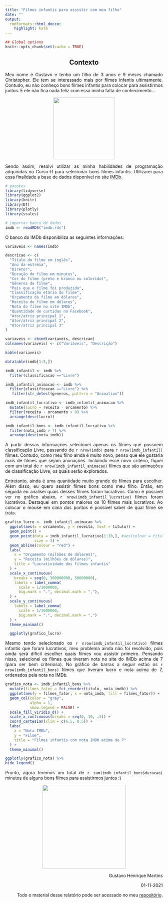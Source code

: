 ```yaml
---
title: "Filmes infantis para assistir com meu filho"
date: ""
output:
  rmdformats::html_docco:
    highlight: kate
---
```


```r
## Global options
knitr::opts_chunk$set(cache = TRUE)
```

::: {style="text-align: center"}
## Contexto
:::

::: {style="text-align: justify"}
Meu nome é Gustavo e tenho um filho de 3 anos e 9 meses chamado Christopher. Ele tem se interessado mais por filmes infantis ultimamente. Contudo, eu não conheço bons filmes infantis para colocar para assistirmos juntos. E ele não fica nada feliz com essa minha falta de conhecimento...
:::

::: {style="text-align: center"}
![](Chris1.jpeg){width="197"}
:::

::: {style="text-align: justify"}
Sendo assim, resolvi utilizar as minha habilidades de programação adquiridas no Curso-R para selecionar bons filmes infantis. Utilizarei para essa finalidade a base de dados disponível no site [IMDb](https://www.imdb.com/).
:::

```r
# pacotes
library(tidyverse)
library(ggplot2)
library(knitr)
library(DT)
library(plotly)
library(scales)

# importar banco de dados
imdb <- readRDS("imdb.rds")
```

::: {style="text-align: justify"}
O banco do IMDb disponibiliza as seguintes informações:
:::

```r
variaveis <- names(imdb)  

descricao <- c(
  "Título do filme em inglês", 
  "Ano da estréia",
  "Diretor",
  "Duração do filme em minutos",
  "Cor do filme (preto e branco ou colorido)",
  "Gêneros do filme",
  "País que o filme foi produzido",
  "Classificação etária do filme",
  "Orçamento do filme em dólares",
  "Receita do filme em dólares",
  "Nota do filme no site IMDb",
  "Quantidade de curtidas no Facebook",
  "Ator/atriz principal 1",
  "Ator/atriz principal 2",
  "Ator/atriz principal 3"
) 

variaveis <- cbind(variaveis, descricao)
colnames(variaveis) <- c("Variáveis", "Descrição") 

kable(variaveis)

datatable(imdb[1:5,])
```


```r
imdb_infantil <- imdb %>% 
  filter(classificacao =="Livre")

imdb_infantil_animacao <- imdb %>% 
  filter(classificacao =="Livre") %>% 
   filter(str_detect(generos, pattern = "Animation"))

imdb_infantil_lucrativo <- imdb_infantil_animacao %>% 
  mutate(lucro = receita - orcamento) %>% 
  filter(receita - orcamento > 0) %>% 
  arrange(desc(lucro))

imdb_infantil_bons <- imdb_infantil_lucrativo %>% 
  filter(nota_imdb > 7) %>% 
  arrange(desc(nota_imdb))
```


::: {style="text-align: justify"}
A partir dessas informações selecionei apenas os filmes que possuem classificação
Livre, passando de `r nrow(imdb)` para `r nrow(imdb_infantil)` filmes. Contudo, 
como meu filho ainda é muito novo, penso que ele gostaria mais de filmes que
sejam animações. Incluindo esse novo critério, fiquei com um total de `r nrow(imdb_infantil_animacao)` filmes que são animações de classificação Livre, os quais serão explorados. 

Entretanto, ainda é uma quantidade muito grande de filmes para escolher.
Além disso, eu quero assistir filmes bons como meu filho. Então, em seguida eu 
analisei quais desses filmes foram lucrativos. Como é possível ver no gráfico abaixo,
`r nrow(imdb_infantil_lucrativo)` filmes foram lucrativos. 
Destaquei em pontos maiores os 10 filmes mais lucrativos. Ao colocar o mouse em cima dos pontos é possível saber de qual filme se trata.
:::

```r
grafico_lucro <- imdb_infantil_animacao %>% 
  ggplot(aes(x = orcamento, y = receita, text = titulo)) +
  geom_point() +
  geom_point(data = imdb_infantil_lucrativo[1:10,], #aes(colour = titulo),
             size = 3) +
  geom_abline(colour = "red") +
  labs(
    x = "Orçamento (milhões de dólares)",
    y = "Receita (milhões de dólares)",
    title = "Lucratividade dos filmes infantis"
  ) + 
  scale_x_continuous(
    breaks = seq(0, 300000000, 50000000),
    labels = label_comma(
      scale = 1/1000000,
      big.mark = ".", decimal.mark = ","),
  ) +
  scale_y_continuous(
    labels = label_comma(
      scale = 1/1000000,
      big.mark = ".", decimal.mark = ",")
  ) +
  theme_minimal()

  ggplotly(grafico_lucro)
```

::: {style="text-align: justify"}
Mesmo tendo selecionado os `r nrow(imdb_infantil_lucrativo)` filmes infantis que foram lucrativos, meu problema ainda não foi resolvido, pois ainda será difícil escolher quais filmes
vou assistir primeiro. Pensando nisso, selecionei os filmes que tiveram nota no
site do IMDb acima de 7 (para ser bem criterioso). 
No gráfico de barras a seguir estão os `r nrow(imdb_infantil_bons)` filmes que tiveram lucro e nota acima de 7, ordenados pela nota no IMDb.
:::

```r
grafico_nota <- imdb_infantil_bons %>% 
  mutate(filmes_fator = fct_reorder(titulo, nota_imdb)) %>% 
  ggplot(aes(y = filmes_fator, x = nota_imdb, fill = filmes_fator)) +
  geom_col(color = "gray",
           alpha = 1,
           show.legend = FALSE) +
  scale_fill_viridis_d() +
  scale_x_continuous(breaks = seq(0, 10, .5)) +
  coord_cartesian(xlim = c(6.5, 8.5)) +
  labs(
    x = "Nota IMDb", 
    y = "Filme",
    title = "Filmes infantis com nota IMDb acima de 7"
  ) +
  theme_minimal()

ggplotly(grafico_nota) %>% 
hide_legend()
```

::: {style="text-align: justify"}
Pronto, agora teremos um total de `r sum(imdb_infantil_bons$duracao)` minutos
de alguns bons filmes para assistirmos juntos :)
:::

::: {style="text-align: center"}
![](Chris2.jpeg){width="267"}
:::

::: {style="text-align: right"}
Gustavo Henrique Martins

01-11-2021

Todo o material desse relatório pode ser acessado no meu [repositório](https://github.com/GustavHM/Trabalho_final_ciencia_dados_1).
:::
